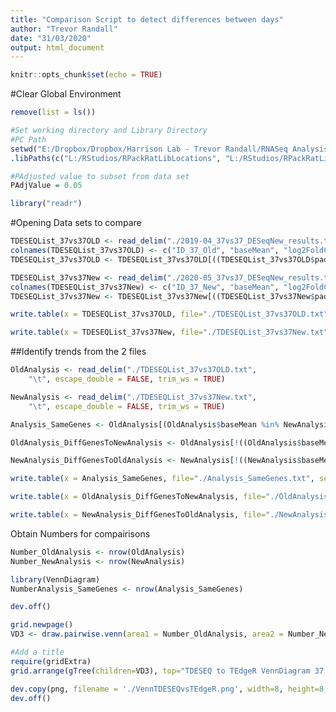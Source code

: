 ```yaml
---
title: "Comparison Script to detect differences between days"
author: "Trevor Randall"
date: "31/03/2020"
output: html_document
---
```


```r
knitr::opts_chunk$set(echo = TRUE)
```


#Clear Global Environment
```r
remove(list = ls())
```

```r
#Set working directory and Library Directory
#PC Path
setwd("E:/Dropbox/Dropbox/Harrison Lab - Trevor Randall/RNASeq Analysis/RNASeqAnlyPkrat_2020_03/CF39vsCF39S/37 vs 37/Identical results between 2020-04 and 2019-04")
.libPaths(c("L:/RStudios/RPackRatLibLocations", "L:/RStudios/RPackRatLibLocations"))

#PAdjusted value to subset from data set
PAdjValue = 0.05

```

```r
library("readr")
```


#Opening Data sets to compare
```r
TDESEQList_37vs37OLD <- read_delim("./2019-04_37vs37_DESeqNew_results.txt", "\t", escape_double = FALSE, trim_ws = TRUE)
colnames(TDESEQList_37vs37OLD) <- c("ID_37_Old", "baseMean", "log2FoldChange", "lfcSE", "stat", "pvalue", "padj")
TDESEQList_37vs37OLD <- TDESEQList_37vs37OLD[((TDESEQList_37vs37OLD$padj <PAdjValue)& (!is.na(TDESEQList_37vs37OLD$padj))), ]

TDESEQList_37vs37New <- read_delim("./2020-05_37vs37_DESeqNew_results.txt", "\t", escape_double = FALSE, trim_ws = TRUE)
colnames(TDESEQList_37vs37New) <- c("ID_37_New", "baseMean", "log2FoldChange", "lfcSE", "stat", "pvalue", "padj")
TDESEQList_37vs37New <- TDESEQList_37vs37New[((TDESEQList_37vs37New$padj <PAdjValue)& (!is.na(TDESEQList_37vs37New$padj))), ]
```


```r
write.table(x = TDESEQList_37vs37OLD, file="./TDESEQList_37vs37OLD.txt", sep="\t", row.names=FALSE, col.names=colnames(TDESEQList_37vs37OLD), quote=F)

write.table(x = TDESEQList_37vs37New, file="./TDESEQList_37vs37New.txt", sep="\t", row.names=FALSE, col.names=colnames(TDESEQList_37vs37New), quote=F)
```

##Identify trends from the 2 files
```r
OldAnalysis <- read_delim("./TDESEQList_37vs37OLD.txt", 
    "\t", escape_double = FALSE, trim_ws = TRUE)

NewAnalysis <- read_delim("./TDESEQList_37vs37New.txt", 
    "\t", escape_double = FALSE, trim_ws = TRUE)

Analysis_SameGenes <- OldAnalysis[(OldAnalysis$baseMean %in% NewAnalysis$baseMean), ]

OldAnalysis_DiffGenesToNewAnalysis <- OldAnalysis[!((OldAnalysis$baseMean %in% NewAnalysis$baseMean) & (!is.na(OldAnalysis$padj))), ]

NewAnalysis_DiffGenesToOldAnalysis <- NewAnalysis[!((NewAnalysis$baseMean %in% OldAnalysis$baseMean) & (!is.na(NewAnalysis$padj))),]

write.table(x = Analysis_SameGenes, file="./Analysis_SameGenes.txt", sep="\t", row.names=FALSE, col.names=colnames(Analysis_SameGenes), quote=F)

write.table(x = OldAnalysis_DiffGenesToNewAnalysis, file="./OldAnalysis_DiffGenesToNewAnalysis.txt", sep="\t", row.names=FALSE, col.names=colnames(OldAnalysis_DiffGenesToNewAnalysis), quote=F)

write.table(x = NewAnalysis_DiffGenesToOldAnalysis, file="./NewAnalysis_DiffGenesToOldAnalysis.txt", sep="\t", row.names=FALSE, col.names=colnames(NewAnalysis_DiffGenesToOldAnalysis), quote=F)
```

Obtain Numbers for compairisons
```r
Number_OldAnalysis <- nrow(OldAnalysis)
Number_NewAnalysis <- nrow(NewAnalysis)
```


```r
library(VennDiagram)
NumberAnalysis_SameGenes <- nrow(Analysis_SameGenes)

dev.off()

grid.newpage()
VD3 <- draw.pairwise.venn(area1 = Number_OldAnalysis, area2 = Number_NewAnalysis,cross.area = NumberAnalysis_SameGenes, category = c("TDESEQ37vs37", "TEdgeR_37vs37"), lty = rep("blank", 2), fill = c("light blue", "pink"), alpha = rep(0.5, 2), cat.pos = c(-135, 135), cat.dist = rep(0.05, 2))

#Add a title
require(gridExtra)
grid.arrange(gTree(children=VD3), top="TDESEQ to TEdgeR VennDiagram 37 vs 37")

dev.copy(png, filename = './VennTDESEQvsTEdgeR.png', width=8, height=8, units="in",res=300)
dev.off()
```